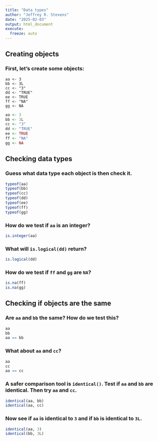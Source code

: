```yaml
---
title: "Data types"
author: "Jeffrey R. Stevens"
date: "2025-02-03"
output: html_document
execute:
  freeze: auto
---
```


## Creating objects

### First, let's create some objects: 
```
aa <- 3
bb <- 3L
cc <- "3"
dd <- "TRUE"
ee <- TRUE
ff <- "NA"
gg <- NA
```
```r
aa <- 3
bb <- 3L
cc <- "3"
dd <- "TRUE"
ee <- TRUE
ff <- "NA"
gg <- NA
```

## Checking data types

### Guess what data type each object is then check it.
```r
typeof(aa)
typeof(bb)
typeof(cc)
typeof(dd)
typeof(ee)
typeof(ff)
typeof(gg)
```

### How do we test if `aa` is an integer?
```r
is.integer(aa)
```

### What will `is.logical(dd)` return?
```r
is.logical(dd)
```


### How do we test if `ff` and `gg` are `NA`?
```r
is.na(ff)
is.na(gg)
```

## Checking if objects are the same

### Are `aa` and `bb` the same? How do we test this?
```r
aa
bb
aa == bb
```

### What about `aa` and `cc`?
```r
aa
cc
aa == cc
```

### A safer comparison tool is `identical()`. Test if `aa` and `bb` are identical. Then try `aa` and `cc`.
```r
identical(aa, bb)
identical(aa, cc)
```

### Now see if `aa` is identical to `3` and if `bb` is identical to `3L`.
```r
identical(aa, 3)
identical(bb, 3L)
```

